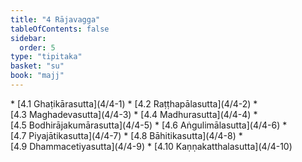 ```yaml
---
title: "4 Rājavagga"
tableOfContents: false
sidebar:
  order: 5
type: "tipitaka"
basket: "su"
book: "majj"
---
```



<DynamicBreadcrumb />



<TableOfContents book="majj" section="4">
* [4.1 Ghaṭikārasutta](4/4-1)
* [4.2 Raṭṭhapālasutta](4/4-2)
* [4.3 Maghadevasutta](4/4-3)
* [4.4 Madhurasutta](4/4-4)
* [4.5 Bodhirājakumārasutta](4/4-5)
* [4.6 Aṅgulimālasutta](4/4-6)
* [4.7 Piyajātikasutta](4/4-7)
* [4.8 Bāhitikasutta](4/4-8)
* [4.9 Dhammacetiyasutta](4/4-9)
* [4.10 Kaṇṇakatthalasutta](4/4-10)
</TableOfContents>